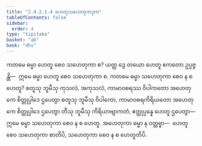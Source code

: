 ```yaml
---
title: "2.4.2.1.4 ဟေတုသဟေတုကဒုက"
tableOfContents: false
sidebar:
  order: 4
type: "tipitaka"
basket: "ab"
book: "dhs"
---
```



<DynamicBreadcrumb />

<Division number="1447" book="dhs" e="ch" v="29" p="276">

<Paragraph number="2157" book="dhs">
ကတမေ ဓမ္မာ ဟေတူ စေဝ သဟေတုကာ စ? ယတ္ထ ဒွေ တယော ဟေတူ ဧကတော ဥပ္ပဇ္ဇန္တိ—  ဣမေ ဓမ္မာ ဟေတူ စေဝ သဟေတုကာ စ.
</Paragraph>

</Division>
<Division number="1448" book="dhs" e="ch" v="29" p="276">

<Paragraph number="2158" book="dhs">
ကတမေ ဓမ္မာ သဟေတုကာ စေဝ န စ ဟေတူ? စတူသု ဘူမီသု ကုသလံ, အကုသလံ, ကာမာဝစရဿ ဝိပါကတော အဟေတုကေ စိတ္တုပ္ပါဒေ ဌပေတွာ စတူသု ဘူမီသု ဝိပါကော, ကာမာဝစရကိရိယတော အဟေတုကေ စိတ္တုပ္ပါဒေ ဌပေတွာ တီသု ဘူမီသု ကိရိယာဗျာကတံ, ဧတ္ထုပ္ပန္နေ ဟေတူ ဌပေတွာ—  ဣမေ ဓမ္မာ သဟေတုကာ စေဝ န စ ဟေတူ. အဟေတုကာ ဓမ္မာ န ဝတ္တဗ္ဗာ—  ဟေတူ စေဝ သဟေတုကာ စာတိပိ, သဟေတုကာ စေဝ န စ ဟေတူတိပိ.
</Paragraph>
</Division>